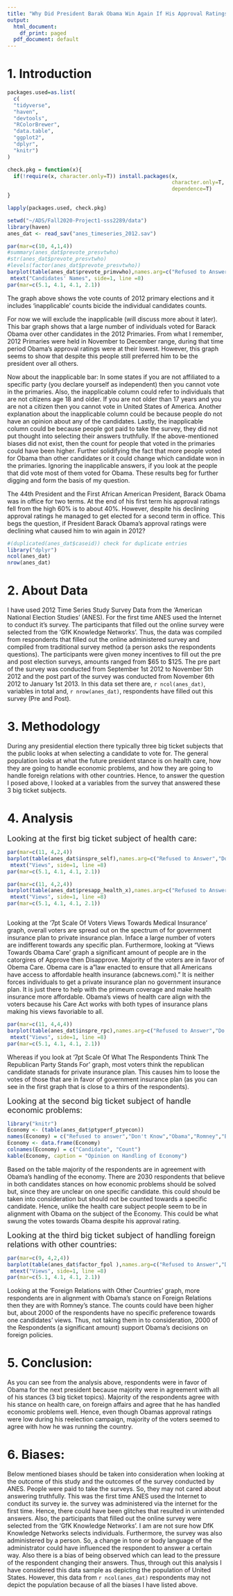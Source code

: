 ```yaml
---
title: "Why Did President Barak Obama Win Again If His Approval Ratings Were Declining?"
output:
  html_document:
    df_print: paged
  pdf_document: default
---
```


# 1. Introduction

```r
packages.used=as.list(
  c(
  "tidyverse",
  "haven",
  "devtools",
  "RColorBrewer",
  "data.table",
  "ggplot2",
  "dplyr",
  "knitr")
)

check.pkg = function(x){
  if(!require(x, character.only=T)) install.packages(x, 
                                                     character.only=T,
                                                     dependence=T)
}

lapply(packages.used, check.pkg)
```

```r
setwd("~/ADS/Fall2020-Project1-sss2289/data")
library(haven)
anes_dat <- read_sav("anes_timeseries_2012.sav")
```


```r
par(mar=c(10, 4,1,4))
#summary(anes_dat$prevote_presvtwho)
#str(anes_dat$prevote_presvtwho)
#levels(factor(anes_dat$prevote_presvtwho))
barplot(table(anes_dat$prevote_primvwho),names.arg=c("Refused to Answer","Do Not Know","Inapplicable","Mitt Romney","Barack Obama","Rick Santorum","Newt Gingrich","Ron Paul","Rick Perry","Michele Bachmann","Jon Huntsman ", "Herman Cain","Other Candidate"),las=2,main="2012 Primary Election", ylab ="count")
 mtext("Candidates' Names", side=1, line =8)
par(mar=c(5.1, 4.1, 4.1, 2.1))
```

The graph above shows the vote counts of 2012 primary elections and it includes 'inapplicable' counts bicide the individual candidates counts.

For now we will exclude the inapplicable (will discuss more about it later). This bar graph shows that a large number of individuals voted for Barack Obama over other candidates in the 2012 Primaries. From what I remember, 2012 Primaries were held in November to December range, during that time period Obama’s approval ratings were at their lowest. However, this graph seems to show that despite this people still preferred him to be the president over all others.

Now about the inapplicable bar: In some states if you are not affiliated to a specific party (you declare yourself as independent) then you cannot vote in the primaries. Also, the inapplicable column could refer to individuals that are not citizens age 18 and older. If you are not older than 17 years and you are not a citizen then you cannot vote in United States of America. Another explanation about the inapplicable column could be because people do not have an opinion about any of the candidates. Lastly, the inapplicable column could be because people got paid to take the survey, they did not put thought into selecting their answers truthfully. If the above-mentioned biases did not exist, then the count for people that voted in the primaries could have been higher. Further solidifying the fact that more people voted for Obama than other candidates or it could change which candidate won in the primaries. Ignoring the inapplicable answers, if you look at the people that did vote most of them voted for Obama. These results beg for further digging and form the basis of my question.


The 44th President and the First African American President, Barack Obama was in office for two terms. At the end of his first term his approval ratings fell from the high 60% is to about 40%. However, despite his declining approval ratings he managed to get elected for a second term in office. This begs the question, if President Barack Obama's approval ratings were declining what caused him to win again in 2012?


```r
#(duplicated(anes_dat$caseid)) check for duplicate entries
library("dplyr")
ncol(anes_dat)
nrow(anes_dat)
```

# 2. About Data
I have used 2012 Time Series Study Survey Data from the 'American National Election Studies' (ANES). For the first time ANES used the Internet to conduct it's survey. The participants that filled out the online survey were selected from the 'GfK Knowledge Networks'. Thus, the data was compiled from respondents that filled out the online administered survey and compiled from traditional survey method (a person asks the respondents questions). The participants were given money incentives to fill out the pre and post election surveys, amounts ranged from $65 to $125. The pre part of the survey was conducted from September 1st 2012 to November 5th 2012 and the post part of the survey was conducted from November 6th 2012 to January 1st 2013. In this data set there are, `r ncol(anes_dat)`, variables in total and, `r nrow(anes_dat)`, respondents have filled out this survey (Pre and Post). 


# 3. Methodology
During any presidential election there typically three big ticket subjects that the public looks at when selecting a candidate to vote for. The general population looks at what the future president stance is on health care, how they are going to handle economic problems, and how they are going to handle foreign relations with other countries. Hence, to answer the question I posed above, I looked at a variables from the survey that answered these 3 big ticket subjects.

# 4. Analysis

<font size="4"> Looking at the first big ticket subject of health care: </font>

```r
par(mar=c(11, 4,2,4))
barplot(table(anes_dat$inspre_self),names.arg=c("Refused to Answer","Do nNot Know","No Thought","(1) Gov't Insurance",2,3,"(4) Indifferent",5,6," (7) Private Insurance"),las = 2, main="7pt Scale Of Voters Views Towards Medical Insurance", ylab ="Count")
 mtext("Views", side=1, line =8)
par(mar=c(5.1, 4.1, 4.1, 2.1))

par(mar=c(11, 4,2,4))
barplot(table(anes_dat$presapp_health_x),names.arg=c("Refused to Answer","Do Not Know","Approve Strongly","Approve Not Strongly","Disapprove Not Strongly","Strongly Disapprove"),las = 2, main="Views Towards Obama Care")
 mtext("Views", side=1, line =8)
par(mar=c(5.1, 4.1, 4.1, 2.1))



```



Looking at the '7pt Scale Of Voters Views Towards Medical Insurance' graph, overall voters are spread out on the spectrum of for government insurance plan to private insurance plan. Inface a large number of voters are indifferent towards any specific plan. Furthermore, looking at "Views Towards Obama Care' graph a significant amount of people are in the catorgires of Approve then Disapprove. Majority of the voters are in favor of Obema Care. Obema care is a "law enacted to ensure that all Americans have access to affordable health insurance (abcnews.com)." It is neither forces individuals to get a private insurance plan no government insurance plan. It is just there to help with the primeum coverage and make health insurance more affordable. Obama's views of health care align with the voters because his Care Act works with both types of insurance plans making his views favoriable to all. 

```r
par(mar=c(11, 4,4,4))
barplot(table(anes_dat$inspre_rpc),names.arg=c("Refused to Answer","Do Not Know","(1) Govt Insurance",2,3,"(4) Indifferent",5,6," (7) Private insurance"),las=2, main="7pt Scale Of What The Respondents Think The Republican Party Stands For", ylab ="count")
 mtext("Views", side=1, line =8)
par(mar=c(5.1, 4.1, 4.1, 2.1))
```
Whereas if you look at '7pt Scale Of What The Respondents Think The Republican Party Stands For' graph, most voters think the republican candidate stanads for private insurance plan. This causes him to loose the votes of those that are in favor of government insurance plan (as you can see in the first graph that is close to a thirs of the respondents).

<font size="4"> Looking at the second big ticket subject of handle economic problems: </font>


```r
library("knitr")
Economy <- (table(anes_dat$ptyperf_ptyecon))
names(Economy) = c("Refused to answer","Don't Know","Obama","Romney","Both","Neither Candidate")
Economy <- data.frame(Economy)
colnames(Economy) = c("Candidate", "Count")
kable(Economy, caption = "Opinion on Handling of Economy")
```

Based on the table majority of the respondents are in agreement with Obama's handling of the economy. There are 2030 respondents that believe in both candidates stances on how economic problems should be solved but, since they are unclear on one specific candidate. this could should be taken into consideration but should not be counted towards a specific candidate. Hence, unlike the health care subject people seem to be in alignment with Obama on the subject of the Economy. This could be what swung the votes towards Obama despite his approval rating.

<font size="4"> Looking at the third big ticket subject of handling foreign relations with other countries: </font>

```r
par(mar=c(9, 4,2,4))
barplot(table(anes_dat$factor_fpol ),names.arg=c("Refused to Answer","Do Not Know","Incomplete Answer","Missing Answer","Obama", "Romney", "Both"),las=2, main="Foreign Relations With Other Countries", ylab ="count")
 mtext("Views", side=1, line =8)
par(mar=c(5.1, 4.1, 4.1, 2.1))
```

Looking at the 'Foreign Relations with Other Countries' graph, more respondents are in alignment with Obama’s stance on Foreign Relations then they are with Romney's stance. The counts could have been higher but, about 2000 of the respondents have no specific preference towards one candidates’ views. Thus, not taking them in to consideration, 2000 of the Respondents (a significant amount) support Obama’s decisions on foreign policies.


# 5. Conclusion:
As you can see from the analysis above, respondents were in favor of Obama for the next president because majority were in agreement with all of his stances (3 big ticket topics). Majority of the respondents agree with his stance on health care, on foreign affairs and agree that he has handled economic problems well. Hence, even though Obamas approval ratings were low during his reelection campaign, majority of the voters seemed to agree with how he was running the country.


# 6. Biases:
Below mentioned biases should be taken into consideration when looking at the outcome of this study and the outcomes of the survey conducted by ANES.
People were paid to take the surveys. So, they may not cared about answering truthfully. This was the first time ANES used the Internet to conduct its survey ie. the survey was administered via the internet for the first time. Hence, there could have been glitches that resulted in unintended answers. Also, the participants that filled out the online survey were selected from the 'GfK Knowledge Networks'. I am are not sure how DfK Knowledge Networks selects individuals. Furthermore, the survey was also administered by a person. So, a change in tone or body language of the administrator could have influenced the respondent to answer a certain way. Also there is a bias of being observed which can lead to the pressure of the respondent changing their answers. Thus, through out this analysis I have considered this data sample as depicting the population of United States. However, this data from `r ncol(anes_dat)` respondents may not depict the population because of all the biases I have listed above.
